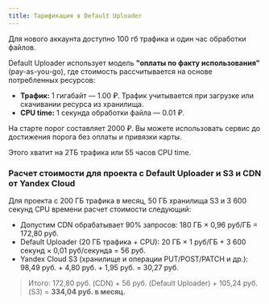 ```yaml
---
title: Тарификация в Default Uploader
---
```



<Aside type="tip" title="Бонус при регистрации">
  Для нового аккаунта доступно 100 гб трафика и один час обработки файлов.
</Aside>

Default Uploader использует модель **"оплаты по факту использования"** (pay-as-you-go), где стоимость рассчитывается на основе потребленных ресурсов:

- **Трафик:** 1 гигабайт — 1.00 ₽. Трафик учитывается при загрузке или скачивании ресурса из хранилища.
- **CPU time:** 1 секунда обработки файла — 0.01 ₽.

<Aside title="Порог оплаты">
  На старте порог составляет 2000 ₽. Вы можете использовать сервис до достижения порога без оплаты и привязки карты.

  Этого хватит на 2ТБ трафика или 55 часов CPU time.
</Aside>

### Расчет стоимости для проекта с Default Uploader и S3 и CDN от Yandex Cloud

Для проекта с 200 ГБ трафика в месяц, 50 ГБ хранилища S3 и 3 600 секунд CPU времени расчет стоимости следующий:

- Допустим CDN обрабатывает 90% запросов: 180 ГБ × 0,96 руб/ГБ = 172,80 руб.
- Default Uploader (20 ГБ трафика + CPU): 20 ГБ × 1 руб/ГБ + 3 600 секунд × 0,01 руб/секунда = 56 руб.
- Yandex Cloud S3 (хранилище и операции PUT/POST/PATCH и др.): 98,49 руб. + 4,80 руб. + 1,95 руб. = 30,27 руб.

> Итого: 172,80 руб. (CDN) + 56 руб. (Default Uploader) + 105,24 руб. (S3) = **334,04 руб. в месяц.**